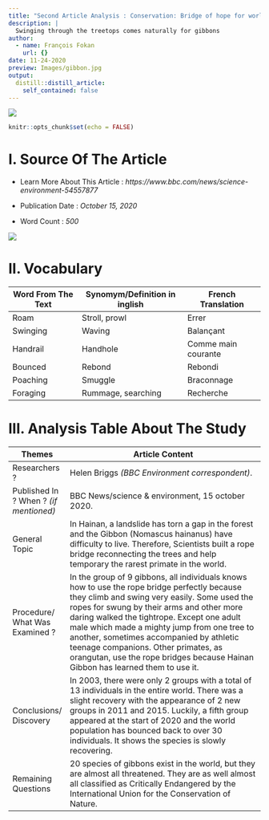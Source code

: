 ```yaml
---
title: "Second Article Analysis : Conservation: Bridge of hope for world's rarest primate"
description: |
  Swinging through the treetops comes naturally for gibbons
author:
  - name: François Fokan
    url: {}
date: 11-24-2020
preview: Images/gibbon.jpg
output:
  distill::distill_article:
    self_contained: false
---
```

![](Images/gibbon.jpg)
```r
knitr::opts_chunk$set(echo = FALSE)
```

# I. Source Of The Article

- Learn More About This Article : *https://www.bbc.com/news/science-environment-54557877*

- Publication Date : *October 15, 2020*

- Word Count : *500*

![](Images/bbc.jpg)

# II. Vocabulary
|     Word From The Text    |     Synomym/Definition   in inglish    |     French Translation       |
|---------------------------|----------------------------------------|------------------------------|
|     Roam                  |     Stroll, prowl                      |     Errer                    |
|     Swinging              |     Waving                             |     Balançant                |
|     Handrail              |     Handhole                           |     Comme   main courante    |
|     Bounced               |     Rebond                             |     Rebondi                  |
|     Poaching              |     Smuggle                            |     Braconnage               |
|     Foraging              |     Rummage, searching                 |     Recherche                |

# III. Analysis Table About The Study
|     Themes                                  |     Article Content                                                                                                                                                                                                                                                                                                                                                                                                                                                           |
|---------------------------------------------|-------------------------------------------------------------------------------------------------------------------------------------------------------------------------------------------------------------------------------------------------------------------------------------------------------------------------------------------------------------------------------------------------------------------------------------------------------------------------------|
|     Researchers   ?                         |     Helen Briggs *(BBC Environment correspondent)*.                                                                                                                                                                                                                                                                                                                                                                                                                             |
|     Published In ? When ? *(if mentioned)*    |     BBC News/science & environment, 15 october 2020.                                                                                                                                                                                                                                                                                                                                                                                                                          |
|     General   Topic                         |     In Hainan, a landslide has torn a gap in the forest and the Gibbon   (Nomascus hainanus) have difficulty to live. Therefore, Scientists built a   rope bridge reconnecting the trees and help temporary the rarest primate in   the world.                                                                                                                                                                                                                                |
|     Procedure/   What Was Examined ?        |     In the group of 9 gibbons, all individuals knows how to use the rope   bridge perfectly because they climb and swing very easily. Some used the   ropes for swung by their arms and other more daring walked the tightrope.   Except one adult male which made a mighty jump from one tree to another,   sometimes accompanied by athletic teenage companions.  Other primates, as orangutan, use the rope   bridges because Hainan Gibbon has learned them to use it.    |
|     Conclusions/   Discovery                |     In 2003, there were only 2 groups with a total of 13 individuals in   the entire world. There was a slight recovery with the appearance of 2 new   groups in 2011 and 2015. Luckily, a fifth group appeared at the start of 2020   and the world population has bounced back to over 30 individuals. It shows   the species is slowly recovering.                                                                                                                         |
|     Remaining   Questions                   |     20 species of gibbons exist in the world, but they are almost all   threatened. They are as well almost all classified as Critically Endangered   by the International Union for the Conservation of Nature.                                                                                                                                                                                                                                                              |
